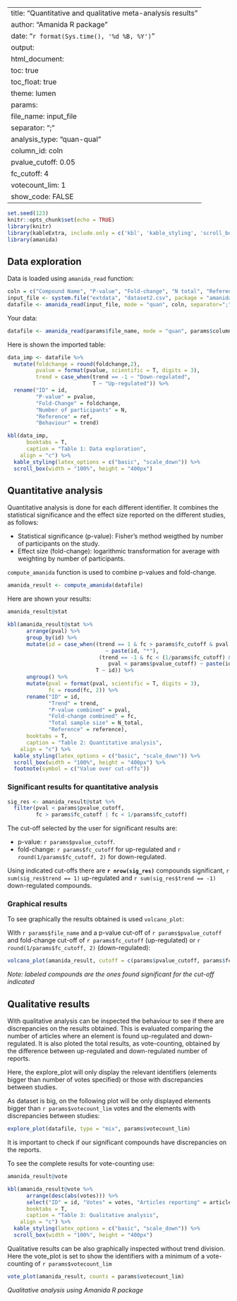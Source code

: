 
---
title: "Quantitative and qualitative meta-analysis results"
author: "Amanida R package"
date: "`r format(Sys.time(), '%d %B, %Y')`"
output: 
  html_document:
    toc: true
    toc_float: true
    theme: lumen
params: 
  file_name: input_file
  separator: ";"
  analysis_type: "quan-qual"
  column_id: coln
  pvalue_cutoff: 0.05
  fc_cutoff: 4
  votecount_lim: 1
  show_code: FALSE
---

```r
set.seed(123)
knitr::opts_chunk$set(echo = TRUE)
library(knitr)
library(kableExtra, include.only = c('kbl', 'kable_styling', 'scroll_box', 'footnote'))
library(amanida)
```

## Data exploration

Data is loaded using `amanida_read` function:

```r
coln = c("Compound Name", "P-value", "Fold-change", "N total", "References")
input_file <- system.file("extdata", "dataset2.csv", package = "amanida")
datafile <- amanida_read(input_file, mode = "quan", coln, separator=";")
```

Your data:

```r
datafile <- amanida_read(params$file_name, mode = "quan", params$column_id, params$separator) 
```

Here is shown the imported table:

```r
data_imp <- datafile %>% 
  mutate(foldchange = round(foldchange,2),
         pvalue = format(pvalue, scientific = T, digits = 3),
         trend = case_when(trend == -1 ~ "Down-regulated",
                           T ~ "Up-regulated")) %>%
  rename("ID" = id,
         "P-value" = pvalue,
         "Fold-Change" = foldchange,
         "Number of participants" = N,
         "Reference" = ref,
         "Behaviour" = trend)

kbl(data_imp, 
      booktabs = T, 
      caption = "Table 1: Data exploration",
    align = "c") %>%
  kable_styling(latex_options = c("basic", "scale_down")) %>%
  scroll_box(width = "100%", height = "400px")
```

## Quantitative analysis

Quantitative analysis is done for each different identifier. It combines the statistical significance and the effect size reported on the different studies, as follows:

* Statistical significance (p-value): Fisher's method weigthed by number of participants on the study.
* Effect size (fold-change): logarithmic transformation for average with weighting by number of participants. 

`compute_amanida` function is used to combine p-values and fold-change. 

```r
amanida_result <- compute_amanida(datafile) 
```

Here are shown your results:

```r
amanida_result@stat
```

```r
kbl(amanida_result@stat %>%
      arrange(pval) %>% 
      group_by(id) %>%
      mutate(id = case_when((trend == 1 & fc > params$fc_cutoff & pval < params$pvalue_cutoff)
                               ~ paste(id, "*"),
                             (trend == -1 & fc < (1/params$fc_cutoff) &
                                pval < params$pvalue_cutoff) ~ paste(id, "*"),
                            T ~ id)) %>%
      ungroup() %>%
      mutate(pval = format(pval, scientific = T, digits = 3),
             fc = round(fc, 2)) %>%
      rename("ID" = id,
             "Trend" = trend,
             "P-value combined" = pval,
             "Fold-change combined" = fc,
             "Total sample size" = N_total,
             "Reference" = reference), 
      booktabs = T, 
      caption = "Table 2: Quantitative analysis",
    align = "c") %>%
  kable_styling(latex_options = c("basic", "scale_down")) %>%
  scroll_box(width = "100%", height = "400px") %>%
  footnote(symbol = c("Value over cut-offs"))
```


### Significant results for quantitative analysis

```r
sig_res <- amanida_result@stat %>%
  filter(pval < params$pvalue_cutoff,
         fc > params$fc_cutoff | fc < 1/params$fc_cutoff)
```

The cut-off selected by the user for significant results are:

* p-value: `r params$pvalue_cutoff`.
* fold-change: `r params$fc_cutoff` for up-regulated and `r round(1/params$fc_cutoff, 2)` for down-regulated.

Using indicated cut-offs there are **`r nrow(sig_res)`** compounds significant, `r sum(sig_res$trend == 1)` up-regulated and `r sum(sig_res$trend == -1)` down-regulated compounds.

### Graphical results

To see graphically the results obtained is used `volcano_plot`:

With `r params$file_name` and a p-value cut-off of `r params$pvalue_cutoff` and fold-change cut-off of `r params$fc_cutoff` (up-regulated) or `r round(1/params$fc_cutoff, 2)` (down-regulated):

```r
volcano_plot(amanida_result, cutoff = c(params$pvalue_cutoff, params$fc_cutoff))
```

*Note: labeled compounds are the ones found significant for the cut-off indicated*

## Qualitative results

With qualitative analysis can be inspected the behaviour to see if there are discrepancies on the results obtained. This is evaluated comparing the number of articles where an element is found up-regulated and down-regulated. It is also ploted the total results, as vote-counting, obtained by the difference between up-regulated and down-regulated number of reports.  

Here, the explore_plot will only display the relevant identifiers (elements bigger than number of votes specified) or those with discrepancies between studies. 

As dataset is big, on the following plot will be only displayed elements bigger than `r params$votecount_lim` votes and the elements with discrepancies between studies:

```r
explore_plot(datafile, type = "mix", params$votecount_lim)
```

It is important to check if our significant compounds have discrepancies on the reports. 

To see the complete results for vote-counting use:

```r
amanida_result@vote 
```


```r
kbl(amanida_result@vote %>%
      arrange(desc(abs(votes))) %>% 
      select("ID" = id, "Votes" = votes, "Articles reporting" = articles),
      booktabs = T, 
      caption = "Table 3: Qualitative analysis",
    align = "c") %>%
  kable_styling(latex_options = c("basic", "scale_down")) %>%
  scroll_box(width = "100%", height = "400px") 
```

Qualitative results can be also graphically inspected without trend division. Here the vote_plot is set to show the identifiers with a minimum of a vote-counting of `r params$votecount_lim`

```r
vote_plot(amanida_result, counts = params$votecount_lim)
```


*Qualitative analysis using Amanida R package*



